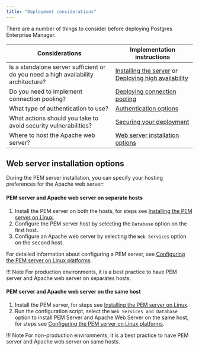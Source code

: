 ```yaml
---
title: "Deployment considerations"
---
```


There are a number of things to consider before deploying Postgres Enterprise Manager. 

| Considerations                                                                     | Implementation instructions                                                                                                                         |
| ---------------------------------------------------------------------------------- | --------------------------------------------------------------------------------------------------------------------------------------------------- |
| Is a standalone server sufficient or do you need a high availability architecture? | [Installing the server](/pem/latest/installing_pem_server/) or [Deploying high availability](/pem/latest/installing_pem_server/setup_ha_using_efm/) |
| Do you need to implement connection pooling?                                       | [Deploying connection pooling](/pem/latest/installing_pem_server/pem_pgbouncer/)                                                                    |
| What type of authentication to use?                                                | [Authentication options](/pem/latest/installing_pem_server/authentication_options/)                                                                 |
| What actions should you take to avoid security vulnerabilities?                    | [Securing your deployment](/pem/latest/installing_pem_server/pem_security_best_practices/)                                                          |
| Where to host the Apache web server?                                               | [Web server installation options](/pem/latest/installing_pem_server/installing_on_linux/installing_pem_server_and_apache_web_server_preferences)    |


## Web server installation options

During the PEM server installation, you can specify your hosting preferences for the Apache web server:

####  PEM server and Apache web server on separate hosts

1.  Install the PEM server on both the hosts, for steps see [Installing the PEM server on Linux](using_edb_repository).
2.  Configure the PEM server host by selecting the `Database` option on the first host. 
3.  Configure an Apache web server by selecting the `Web Services` option on the second host.

For detailed information about configuring a PEM server, see [Configuring the PEM server on Linux platforms](configuring_the_pem_server_on_linux).

!!! Note
    For production environments, it is a best practice to have PEM server and Apache web server on separates hosts.
 
####  PEM server and Apache web server on the same host

1.  Install the PEM server, for steps see [Installing the PEM server on Linux](using_edb_repository).
2.  Run the configuration script, select the `Web Services and Database` option to install PEM Server and Apache Web Server on the same host, for steps see [Configuring the PEM server on Linux platforms](configuring_the_pem_server_on_linux).

!!! Note
    For non-production environments, it is a best practice to have PEM server and Apache web server on same hosts.
